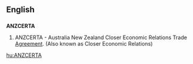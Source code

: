 {{wikipedia}}
==English==

==={{initialism}}===
'''ANZCERTA'''


# {{economics}} ANZCERTA - Australia New Zealand Closer Economic Relations Trade [[agreement|Agreement]]. (Also known as Closer Economic Relations)

[[hu:ANZCERTA]]